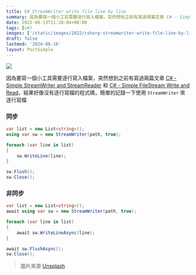 ```yaml
---
title: C# StreamWriter write file line by line
summary: 因為要寫一個小工具需要逐行寫入檔案，突然想到之前有寫過兩篇文章 C# - Simple StreamWriter and StreamReader 和 C# - Simple FileStream Write and Read，結果好像沒有逐行寫檔的程式碼，簡單的記錄一下使用 StreamWriter 來逐行寫檔
date: 2022-08-13T11:28:04+08:00
tags: [c#]
images: ['/static/images/2022/csharp-streamwriter-write-file-line-by-line/cover.webp']
draft: false
lastmod: '2024-08-16'
layout: PostSimple
---
```


![](https://image.cashwu.com/2022/csharp-streamwriter-write-file-line-by-line/cover.webp)

因為要寫一個小工具需要逐行寫入檔案，突然想到之前有寫過兩篇文章 [C# - Simple StreamWriter and StreamReader](/blog/csharp-simple-filestream-write-and-read) 和 [C# - Simple FileStream Write and Read](/blog/csharp-simple-streamwriter-and-streamreader)，結果好像沒有逐行寫檔的程式碼，簡單的記錄一下使用 `StreamWriter` 來逐行寫檔

### 同步

```csharp
var list = new List<string>();
using var sw = new StreamWriter(path, true);

foreach (var line in list)
{
    sw.WriteLine(line);
}

sw.Flush();
sw.Close();
```

### 非同步

```csharp
var list = new List<string>();
await using var sw = new StreamWriter(path, true);

foreach (var line in list)
{
	await sw.WriteLineAsync(line);
}

await sw.FlushAsync();
sw.Close();
```

> 圖片來源 [Unsplash](https://unsplash.com/photos/AVYo3X6XZYg?utm_source=unsplash&utm_medium=referral&utm_content=creditShareLink)
